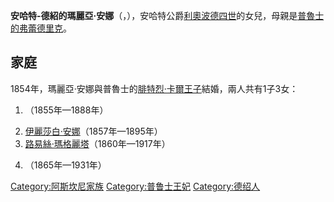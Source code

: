 {{Multiple issues|
{{Expand language|1=en|time=2021-01-12T14:58:07+00:00}}
{{Unreferenced|time=2021-01-12T14:58:07+00:00}}
}}
{{Infobox noble
| name        = 安哈特-德紹的瑪麗亞·安娜
| image       = Maria Anna of Anhalt-Dessau, Princess of Prussia.jpg
| birth_date  = {{birth date|1837|9|14|df=y}}
| birth_place = [[德紹|德紹]]
| death_date  = {{death date and age|1906|5|12|1837|9|14|df=y}}
| death_place = [[腓特烈羅達|腓特烈羅達]]
| noble family= [[阿斯坎尼家族|阿斯坎尼家族]]
| father      = [[利奥波德四世_(安哈尔特)|安哈特公爵利奧波德四世]]
| mother      = [[普魯士的弗蕾德里克|普魯士的弗蕾德里克]]
}}
'''安哈特-德紹的瑪麗亞·安娜'''（{{lang-de|Maria Anna von Anhalt-Dessau}}，{{bd|1837年|9月14日|1906年|5月12日}}），安哈特公爵[[利奥波德四世_(安哈尔特)|利奧波德四世]]的女兒，母親是[[普魯士的弗蕾德里克|普魯士的弗蕾德里克]]。

== 家庭 ==
1854年，瑪麗亞·安娜與普魯士的[[普魯士的腓特烈·卡爾_(1828-1885)|腓特烈·卡爾王子]]結婚，兩人共有1子3女：
# {{le|普魯士的瑪麗 (1855-1888)|Princess Marie of Prussia (1855–1888)|瑪麗}}（1855年—1888年）
# [[伊麗莎白·安娜_(普魯士)|伊麗莎白·安娜]]（1857年—1895年）
# [[普魯士的路易絲·瑪格麗塔|路易絲·瑪格麗塔]]（1860年—1917年）
# {{le|普魯士的腓特烈·利奧波德|Prince Friedrich Leopold of Prussia|腓特烈·利奧波德}}（1865年—1931年）

{{Authority control}}
{{歐洲人物小作品}}
{{DEFAULTSORT: Maria Anna}}
[[Category:阿斯坎尼家族|Category:阿斯坎尼家族]]
[[Category:普鲁士王妃|Category:普鲁士王妃]]
[[Category:德绍人|Category:德绍人]]